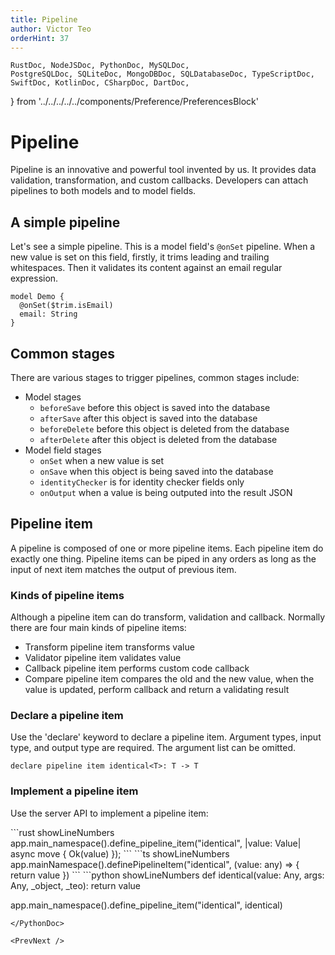 ```yaml
---
title: Pipeline
author: Victor Teo
orderHint: 37
---
```


    RustDoc, NodeJSDoc, PythonDoc, MySQLDoc,
    PostgreSQLDoc, SQLiteDoc, MongoDBDoc, SQLDatabaseDoc, TypeScriptDoc,
    SwiftDoc, KotlinDoc, CSharpDoc, DartDoc,
} from '../../../../../components/Preference/PreferencesBlock'

# Pipeline

Pipeline is an innovative and powerful tool invented by us. It provides data 
validation, transformation, and custom callbacks. Developers can attach 
pipelines to both models and to model fields.

## A simple pipeline

Let's see a simple pipeline. This is a model field's `@onSet` pipeline. When a 
new value is set on this field, firstly, it trims leading and trailing 
whitespaces. Then it validates its content against an email regular expression.

```teo showLineNumbers
model Demo {
  @onSet($trim.isEmail)
  email: String
}
```

## Common stages

There are various stages to trigger pipelines, common stages include:

* Model stages
  * `beforeSave` before this object is saved into the database
  * `afterSave` after this object is saved into the database
  * `beforeDelete` before this object is deleted from the database
  * `afterDelete` after this object is deleted from the database
* Model field stages
  * `onSet` when a new value is set
  * `onSave` when this object is being saved into the database
  * `identityChecker` is for identity checker fields only
  * `onOutput` when a value is being outputed into the result JSON

## Pipeline item

A pipeline is composed of one or more pipeline items. Each pipeline item do
exactly one thing. Pipeline items can be piped in any orders as long as the
input of next item matches the output of previous item.

### Kinds of pipeline items

Although a pipeline item can do transform, validation and callback. Normally
there are four main kinds of pipeline items:

* Transform pipeline item transforms value
* Validator pipeline item validates value
* Callback pipeline item performs custom code callback
* Compare pipeline item compares the old and the new value, when the value is
updated, perform callback and return a validating result

### Declare a pipeline item

Use the 'declare' keyword to declare a pipeline item. Argument types, input
type, and output type are required. The argument list can be omitted.

```teo
declare pipeline item identical<T>: T -> T
```

### Implement a pipeline item

Use the server API to implement a pipeline item:

<RustDoc>
```rust showLineNumbers
app.main_namespace().define_pipeline_item("identical", |value: Value| async move {
  Ok(value)
});
```
</RustDoc>
<NodeJSDoc>
```ts showLineNumbers
app.mainNamespace().definePipelineItem("identical", (value: any) => {
  return value
})
```
</NodeJSDoc>
<PythonDoc>
```python showLineNumbers
def identical(value: Any, args: Any, _object, _teo):
  return value

app.main_namespace().define_pipeline_item("identical", identical)
```
</PythonDoc>

<PrevNext />
